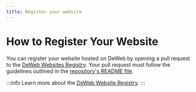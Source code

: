 ```yaml
---
title: Register your website
---
```


# How to Register Your Website

You can register your website hosted on DeWeb by opening a pull request to the [DeWeb Websites Registry](https://github.com/massalabs/Deweb-Websites).
Your pull request must follow the guidelines outlined in the [repository's README file](https://github.com/massalabs/Deweb-Websites?tab=readme-ov-file#adding-a-website).

:::info
Learn more about the [DeWeb Website Registry](../getting-started/registries#website-registry).
:::